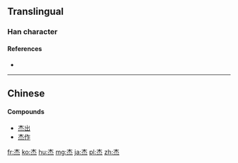 {{also|傑}}
==Translingual==

===Han character===
{{Han char|rn=75|rad=木|as=04|sn=8|four=4033<sub>9</sub>|canj=木火 (DF)|ids=⿱[[木]][[灬]]}}

====References====
* {{Han ref|kx=0513.110|dkj=14498|dj=0899.070|hdz=21175.010|uh=6770|ud=26480|bh=AA4E|bd=43598}}

----

==Chinese==
{{zh-see|傑}}

====Compounds====
* [[杰出]]
* [[杰作]]

[[fr:杰]]
[[ko:杰]]
[[hu:杰]]
[[mg:杰]]
[[ja:杰]]
[[pl:杰]]
[[zh:杰]]